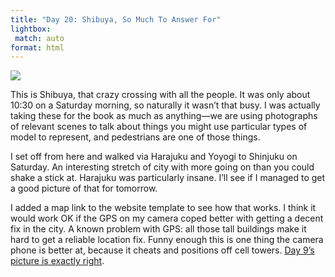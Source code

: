 ```yaml
---
title: "Day 20: Shibuya, So Much To Answer For"
lightbox:
 match: auto
format: html
---
```


![](../images/20120509200304_dsc01586.jpg){group="all-the-pictures"}

This is Shibuya, that crazy crossing with all the people. It was only about 10:30 on a Saturday morning, so naturally it wasn't that busy. I was actually taking these for the book as much as anything&mdash;we are using photographs of relevant scenes to talk about things you might use particular types of model to represent, and pedestrians are one of those things.

I set off from here and walked via Harajuku and Yoyogi to Shinjuku on Saturday. An interesting stretch of city with more going on than you could shake a stick at. Harajuku was particularly insane. I'll see if I managed to get a good picture of that for tomorrow.

I added a map link to the website template to see how that works. I think it would work OK if the GPS on my camera coped better with getting a decent fix in the city. A known problem with GPS: all those tall buildings make it hard to get a reliable location fix. Funny enough this is one thing the camera phone is better at, because it cheats and positions off cell towers. [Day 9's picture is exactly right](08-day-9-lights-camera-action.qmd).
